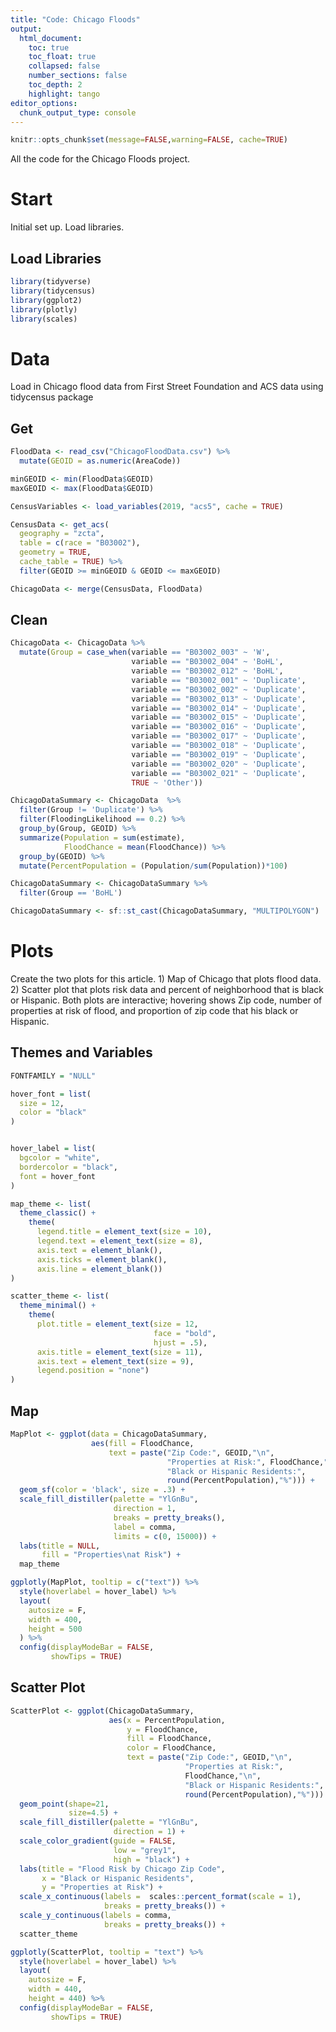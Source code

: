 ```yaml
---
title: "Code: Chicago Floods"
output:
  html_document:
    toc: true
    toc_float: true
    collapsed: false
    number_sections: false
    toc_depth: 2
    highlight: tango
editor_options: 
  chunk_output_type: console
---
```


<style type="text/css">
.title {
display: none;
}


</style>

<div class="row" style="padding-top: 0px;"> 
<div class="col-sm-10">


```r
knitr::opts_chunk$set(message=FALSE,warning=FALSE, cache=TRUE)
```

All the code for the Chicago Floods project.

# Start #

Initial set up. Load libraries. 

## Load Libraries ##
```r
library(tidyverse)
library(tidycensus)
library(ggplot2)
library(plotly)
library(scales)
```

# Data #

Load in Chicago flood data from First Street Foundation and ACS data using tidycensus package

## Get ##
```r
FloodData <- read_csv("ChicagoFloodData.csv") %>%
  mutate(GEOID = as.numeric(AreaCode))

minGEOID <- min(FloodData$GEOID)
maxGEOID <- max(FloodData$GEOID)

CensusVariables <- load_variables(2019, "acs5", cache = TRUE)

CensusData <- get_acs(
  geography = "zcta",
  table = c(race = "B03002"),
  geometry = TRUE,
  cache_table = TRUE) %>% 
  filter(GEOID >= minGEOID & GEOID <= maxGEOID)

ChicagoData <- merge(CensusData, FloodData) 

```

## Clean ##
```r
ChicagoData <- ChicagoData %>% 
  mutate(Group = case_when(variable == "B03002_003" ~ 'W',
                           variable == "B03002_004" ~ 'BoHL',
                           variable == "B03002_012" ~ 'BoHL',
                           variable == "B03002_001" ~ 'Duplicate',
                           variable == "B03002_002" ~ 'Duplicate',
                           variable == "B03002_013" ~ 'Duplicate',
                           variable == "B03002_014" ~ 'Duplicate',
                           variable == "B03002_015" ~ 'Duplicate',
                           variable == "B03002_016" ~ 'Duplicate',
                           variable == "B03002_017" ~ 'Duplicate',
                           variable == "B03002_018" ~ 'Duplicate',
                           variable == "B03002_019" ~ 'Duplicate',
                           variable == "B03002_020" ~ 'Duplicate',
                           variable == "B03002_021" ~ 'Duplicate',
                           TRUE ~ 'Other'))

ChicagoDataSummary <- ChicagoData  %>% 
  filter(Group != 'Duplicate') %>% 
  filter(FloodingLikelihood == 0.2) %>%
  group_by(Group, GEOID) %>%
  summarize(Population = sum(estimate),
            FloodChance = mean(FloodChance)) %>%
  group_by(GEOID) %>%
  mutate(PercentPopulation = (Population/sum(Population))*100)

ChicagoDataSummary <- ChicagoDataSummary %>%
  filter(Group == 'BoHL')

ChicagoDataSummary <- sf::st_cast(ChicagoDataSummary, "MULTIPOLYGON")
```

# Plots #
Create the two plots for this article. 1) Map of Chicago that plots flood data. 2) Scatter plot that plots risk data and percent of neighborhood that is black or Hispanic. Both plots are interactive; hovering shows Zip code, number of properties at risk of flood, and proportion of zip code that his black or Hispanic. 

## Themes and Variables ## 
```r

FONTFAMILY = "NULL"

hover_font = list(
  size = 12,
  color = "black"
)


hover_label = list(
  bgcolor = "white",
  bordercolor = "black",
  font = hover_font
)

map_theme <- list(
  theme_classic() +
    theme(
      legend.title = element_text(size = 10),
      legend.text = element_text(size = 8),
      axis.text = element_blank(),
      axis.ticks = element_blank(),
      axis.line = element_blank())
)

scatter_theme <- list(
  theme_minimal() +
    theme(
      plot.title = element_text(size = 12, 
                                face = "bold",
                                hjust = .5),
      axis.title = element_text(size = 11),
      axis.text = element_text(size = 9),
      legend.position = "none")
)

```

## Map ##
```r
MapPlot <- ggplot(data = ChicagoDataSummary, 
                  aes(fill = FloodChance,
                      text = paste("Zip Code:", GEOID,"\n",
                                   "Properties at Risk:", FloodChance,"\n",
                                   "Black or Hispanic Residents:",
                                   round(PercentPopulation),"%"))) +
  geom_sf(color = 'black', size = .3) +
  scale_fill_distiller(palette = "YlGnBu", 
                       direction = 1,
                       breaks = pretty_breaks(),
                       label = comma,
                       limits = c(0, 15000)) +
  labs(title = NULL,
       fill = "Properties\nat Risk") +
  map_theme

ggplotly(MapPlot, tooltip = c("text")) %>% 
  style(hoverlabel = hover_label) %>%
  layout(
    autosize = F, 
    width = 400, 
    height = 500
  ) %>%
  config(displayModeBar = FALSE,
         showTips = TRUE)
```

## Scatter Plot ##
```r
ScatterPlot <- ggplot(ChicagoDataSummary, 
                      aes(x = PercentPopulation, 
                          y = FloodChance,
                          fill = FloodChance,
                          color = FloodChance,
                          text = paste("Zip Code:", GEOID,"\n",
                                       "Properties at Risk:",
                                       FloodChance,"\n",
                                       "Black or Hispanic Residents:",
                                       round(PercentPopulation),"%"))) +
  geom_point(shape=21, 
             size=4.5) +
  scale_fill_distiller(palette = "YlGnBu", 
                       direction = 1) +
  scale_color_gradient(guide = FALSE, 
                       low = "grey1", 
                       high = "black") +
  labs(title = "Flood Risk by Chicago Zip Code",
       x = "Black or Hispanic Residents",
       y = "Properties at Risk") +
  scale_x_continuous(labels =  scales::percent_format(scale = 1), 
                     breaks = pretty_breaks()) +
  scale_y_continuous(labels = comma, 
                     breaks = pretty_breaks()) +
  scatter_theme

ggplotly(ScatterPlot, tooltip = "text") %>% 
  style(hoverlabel = hover_label) %>%
  layout(    
    autosize = F, 
    width = 440, 
    height = 440) %>%
  config(displayModeBar = FALSE,
         showTips = TRUE)
```


